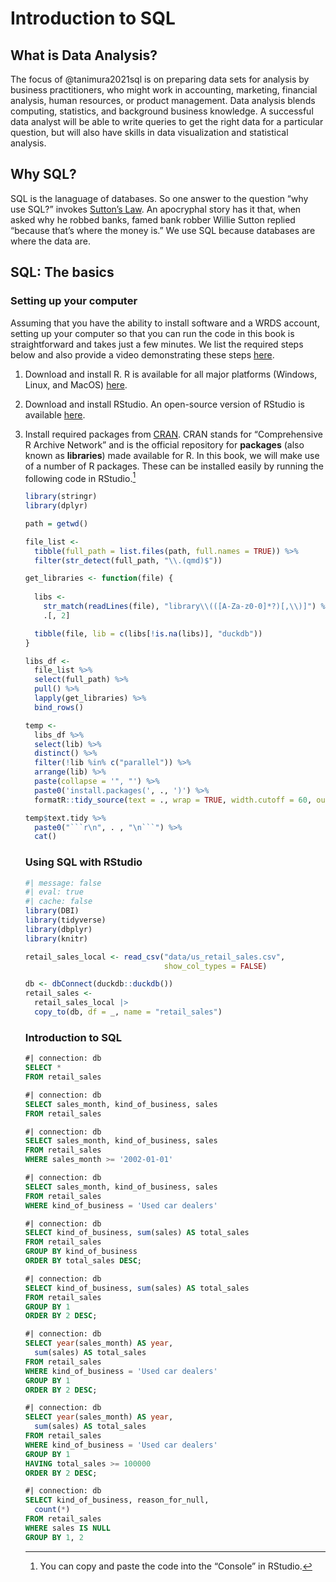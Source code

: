# Introduction to SQL 

## What is Data Analysis?

The focus of @tanimura2021sql is on preparing data sets for analysis by business practitioners, who might work in accounting, marketing, financial analysis, human resources, or product management.
Data analysis blends computing, statistics, and background business knowledge.
A successful data analyst will be able to write queries to get the right data for a particular question, but will also have skills in data visualization and statistical analysis.

## Why SQL?

SQL is the lanaguage of databases.
So one answer to the question "why use SQL?" invokes [Sutton's Law](https://en.wikipedia.org/wiki/Sutton%27s_law).
An apocryphal story has it that, when asked why he robbed banks, famed bank robber Willie Sutton replied "because that's where the money is."
We use SQL because databases are where the data are.

## SQL: The basics

### Setting up your computer

Assuming that you have the ability to install software and a WRDS account, setting up your computer so that you can run the code in this book is straightforward and takes just a few minutes.
We list the required steps below and also provide a video demonstrating these steps [here](https://www.youtube.com/watch?v=xRY6Y8qXUJ8).

1. Download and install R.
R is available for all major platforms (Windows, Linux, and MacOS) [here](https://cloud.r-project.org).

2. Download and install RStudio. 
An open-source version of RStudio is available [here](https://www.rstudio.com/products/rstudio/download/#download).

3. Install required packages from [CRAN](https://cran.r-project.org).
CRAN stands for "Comprehensive R Archive Network" and is the official repository for **packages** (also known as **libraries**) made available for R.
  In this book, we will make use of a number of R packages.
  These can be installed easily by running the following code in RStudio.^[You can copy and paste the code into the "Console" in RStudio.]

<ul>
```r
library(stringr)
library(dplyr)

path = getwd()

file_list <-
  tibble(full_path = list.files(path, full.names = TRUE)) %>%
  filter(str_detect(full_path, "\\.(qmd)$"))

get_libraries <- function(file) {
  
  libs <- 
    str_match(readLines(file), "library\\(([A-Za-z0-0]*?)[,\\)]") %>%
    .[, 2] 

  tibble(file, lib = c(libs[!is.na(libs)], "duckdb"))
}

libs_df <-
  file_list %>% 
  select(full_path) %>%
  pull() %>%
  lapply(get_libraries) %>%
  bind_rows()

temp <-
  libs_df %>%
  select(lib) %>%
  distinct() %>%
  filter(!lib %in% c("parallel")) %>%
  arrange(lib) %>%
  paste(collapse = '", "') %>%
  paste0('install.packages(', ., ')') %>%
  formatR::tidy_source(text = ., wrap = TRUE, width.cutoff = 60, output = FALSE) 

temp$text.tidy %>%
  paste0("```r\n", . , "\n```") %>%
  cat()
```

### Using SQL with RStudio




```r
#| message: false
#| eval: true
#| cache: false
library(DBI)
library(tidyverse)
library(dbplyr)
library(knitr)

retail_sales_local <- read_csv("data/us_retail_sales.csv",
                               show_col_types = FALSE)

db <- dbConnect(duckdb::duckdb())
retail_sales <- 
  retail_sales_local |>
  copy_to(db, df = _, name = "retail_sales")
```

### Introduction to SQL

```sql
#| connection: db
SELECT *
FROM retail_sales
```

```sql
#| connection: db
SELECT sales_month, kind_of_business, sales
FROM retail_sales
```

```sql
#| connection: db
SELECT sales_month, kind_of_business, sales
FROM retail_sales
WHERE sales_month >= '2002-01-01'
```

```sql
#| connection: db
SELECT sales_month, kind_of_business, sales
FROM retail_sales
WHERE kind_of_business = 'Used car dealers'
```

```sql
#| connection: db
SELECT kind_of_business, sum(sales) AS total_sales
FROM retail_sales
GROUP BY kind_of_business
ORDER BY total_sales DESC;
```
```sql
#| connection: db
SELECT kind_of_business, sum(sales) AS total_sales
FROM retail_sales
GROUP BY 1
ORDER BY 2 DESC;
```
```sql
#| connection: db
SELECT year(sales_month) AS year,
  sum(sales) AS total_sales
FROM retail_sales
WHERE kind_of_business = 'Used car dealers'
GROUP BY 1
ORDER BY 2 DESC;
```

```sql
#| connection: db
SELECT year(sales_month) AS year,
  sum(sales) AS total_sales
FROM retail_sales
WHERE kind_of_business = 'Used car dealers'
GROUP BY 1
HAVING total_sales >= 100000
ORDER BY 2 DESC;
```

```sql
#| connection: db
SELECT kind_of_business, reason_for_null,
  count(*)
FROM retail_sales
WHERE sales IS NULL
GROUP BY 1, 2
```

